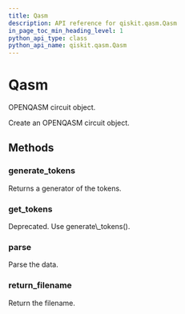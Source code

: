 ```yaml
---
title: Qasm
description: API reference for qiskit.qasm.Qasm
in_page_toc_min_heading_level: 1
python_api_type: class
python_api_name: qiskit.qasm.Qasm
---
```


# Qasm

<Class id="qiskit.qasm.Qasm" github="https://github.com/qiskit/qiskit/tree/stable/0.14/qiskit/qasm/qasm.py" signature="Qasm(filename=None, data=None)">
  OPENQASM circuit object.

  Create an OPENQASM circuit object.

  ## Methods

  ### generate\_tokens

  <Function id="qiskit.qasm.Qasm.generate_tokens" signature="Qasm.generate_tokens()">
    Returns a generator of the tokens.
  </Function>

  ### get\_tokens

  <Function id="qiskit.qasm.Qasm.get_tokens" signature="Qasm.get_tokens()">
    Deprecated. Use generate\_tokens().
  </Function>

  ### parse

  <Function id="qiskit.qasm.Qasm.parse" signature="Qasm.parse()">
    Parse the data.
  </Function>

  ### return\_filename

  <Function id="qiskit.qasm.Qasm.return_filename" signature="Qasm.return_filename()">
    Return the filename.
  </Function>
</Class>

